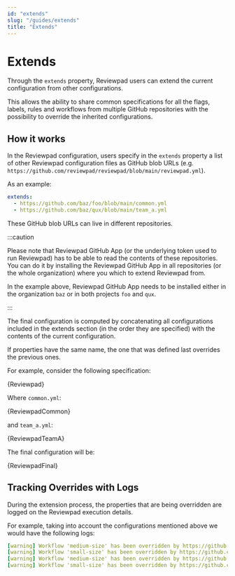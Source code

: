 ```yaml
---
id: "extends"
slug: "/guides/extends"
title: "Extends"
---
```



# Extends

Through the `extends` property, Reviewpad users can extend the current configuration from other configurations.

This allows the ability to share common specifications for all the flags, labels, rules and workflows
from multiple GitHub repositories with the possibility to override the inherited configurations.


## How it works

In the Reviewpad configuration, users specify in the `extends` property
a list of other Reviewpad configuration files as GitHub blob URLs (e.g. `https://github.com/reviewpad/reviewpad/blob/main/reviewpad.yml`).

As an example:
```yml
extends:
  - https://github.com/baz/foo/blob/main/common.yml
  - https://github.com/baz/qux/blob/main/team_a.yml
```

These GitHub blob URLs can live in different repositories.

:::caution

Please note that Reviewpad GitHub App (or the underlying token used to run Reviewpad) has to be able to read the contents of these repositories.
You can do it by installing the Reviewpad GitHub App in all repositories (or the whole organization) where you which to extend Reviewpad from.

In the example above, Reviewpad GitHub App needs to be installed either in the organization `baz` or in both projects `foo` and `qux`.

:::

The final configuration is computed by concatenating all configurations included in the extends section
(in the order they are specified) with the contents of the current configuration.

If properties have the same name, the one that was defined last overrides the previous ones.

For example, consider the following specification:

<CodeBlock language="yml" title="reviewpad.yml">{Reviewpad}</CodeBlock>

Where `common.yml`:

<CodeBlock language="yml" title="common.yml">{ReviewpadCommon}</CodeBlock>

and `team_a.yml`:

<CodeBlock language="yml" title="team_a.yml">{ReviewpadTeamA}</CodeBlock>

The final configuration will be:

<CodeBlock language="yml" title="reviewpad.yml">{ReviewpadFinal}</CodeBlock>

## Tracking Overrides with Logs

During the extension process, the properties that are being overridden are logged on the Reviewpad execution details.

For example, taking into account the configurations mentioned above we would have the following logs:
```yaml
[warning] Workflow 'medium-size' has been overridden by https://github.com/baz/foo/blob/main/common.yml
[warning] Workflow 'small-size' has been overridden by https://github.com/baz/foo/blob/main/common.yml
[warning] Workflow 'medium-size' has been overridden by https://github.com/baz/qux/blob/main/team_a.yml
[warning] Workflow 'small-size' has been overridden by https://github.com/baz/qux/blob/main/team_a.yml
```

